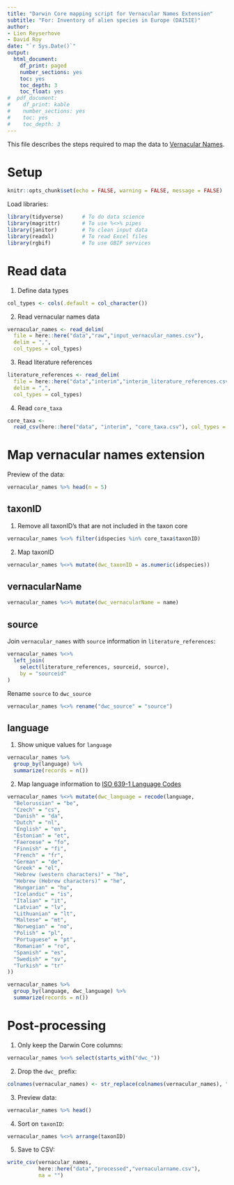 ```yaml
---
title: "Darwin Core mapping script for Vernacular Names Extension"
subtitle: "For: Inventory of alien species in Europe (DAISIE)"
author:
- Lien Reyserhove
- David Roy
date: "`r Sys.Date()`"
output:
  html_document:
    df_print: paged
    number_sections: yes
    toc: yes
    toc_depth: 3
    toc_float: yes
#  pdf_document:
#    df_print: kable
#    number_sections: yes
#    toc: yes
#    toc_depth: 3
---
```


This file describes the steps required to map the data to [Vernacular Names](http://rs.gbif.org/extension/gbif/1.0/vernacularname.xml).

# Setup 

```r
knitr::opts_chunk$set(echo = FALSE, warning = FALSE, message = FALSE)
```

Load libraries:

```r
library(tidyverse)      # To do data science
library(magrittr)       # To use %<>% pipes
library(janitor)        # To clean input data
library(readxl)         # To read Excel files
library(rgbif)          # To use GBIF services
```

# Read data

1. Define data types

```r
col_types <- cols(.default = col_character())
```

2. Read vernacular names data

```r
vernacular_names <- read_delim(
  file = here::here("data","raw","input_vernacular_names.csv"), 
  delim = ",",
  col_types = col_types) 
```

3. Read literature references

```r
literature_references <- read_delim(
  file = here::here("data","interim","interim_literature_references.csv"), 
  delim = ",",
  col_types = col_types) 
```

4. Read `core_taxa`

```r
core_taxa <-
  read_csv(here::here("data", "interim", "core_taxa.csv"), col_types = col_types)
```

# Map vernacular names extension

Preview of the data:

```r
vernacular_names %>% head(n = 5)
```

## taxonID

1. Remove all taxonID's that are not included in the taxon core

```r
vernacular_names %<>% filter(idspecies %in% core_taxa$taxonID)
```

2. Map taxonID

```r
vernacular_names %<>% mutate(dwc_taxonID = as.numeric(idspecies)) 
```

## vernacularName

```r
vernacular_names %<>% mutate(dwc_vernacularName = name) 
```

## source

Join `vernacular_names` with `source` information in `literature_references`:

```r
vernacular_names %<>% 
  left_join(
    select(literature_references, sourceid, source),
    by = "sourceid"
) 
```

Rename `source` to `dwc_source`

```r
vernacular_names %<>% rename("dwc_source" = "source") 
```

## language

1. Show unique values for `language`

```r
vernacular_names %>% 
  group_by(language) %>% 
  summarize(records = n())
```

2. Map language information to [ISO 639-1 Language Codes](https://tools.gbif.org/dwca-validator/vocabulary.do?id=http://iso.org/639-1)

```r
vernacular_names %<>% mutate(dwc_language = recode(language,
  "Belorussian" = "be",
  "Czech" = "cs",
  "Danish" = "da",
  "Dutch" = "nl",
  "English" = "en",
  "Estonian" = "et",
  "Faeroese" = "fo",
  "Finnish" = "fi",
  "French" = "fr",
  "German" = "de",
  "Greek" = "el",
  "Hebrew (western characters)" = "he",
  "Hebrew (Hebrew characters)" = "he",
  "Hungarian" = "hu",
  "Icelandic" = "is",
  "Italian" = "it",
  "Latvian" = "lv",
  "Lithuanian" = "lt",
  "Maltese" = "mt",
  "Norwegian" = "no",
  "Polish" = "pl",
  "Portuguese" = "pt",
  "Romanian" = "ro",
  "Spanish" = "es",
  "Swedish" = "sv",
  "Turkish" = "tr"
))
```

```r
vernacular_names %>% 
  group_by(language, dwc_language) %>% 
  summarize(records = n())
```

# Post-processing

1. Only keep the Darwin Core columns:

```r
vernacular_names %<>% select(starts_with("dwc_"))
```

2. Drop the `dwc_` prefix:

```r
colnames(vernacular_names) <- str_replace(colnames(vernacular_names), "dwc_", "")
```

3. Preview data:

```r
vernacular_names %>% head()
```

4. Sort on `taxonID`:

```r
vernacular_names %<>% arrange(taxonID) 
```

5. Save to CSV:

```r
write_csv(vernacular_names,
          here::here("data","processed","vernacularname.csv"),
          na = "")
```
